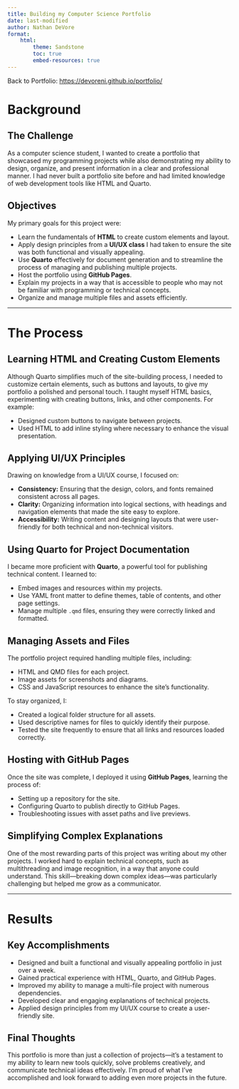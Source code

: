 ```yaml
---
title: Building my Computer Science Portfolio
date: last-modified
author: Nathan DeVore
format:
    html:
        theme: Sandstone
        toc: true
        embed-resources: true
---
```


Back to Portfolio: <https://devoreni.github.io/portfolio/>

# Background

## The Challenge
As a computer science student, I wanted to create a portfolio that showcased my programming projects while also demonstrating my ability to design, organize, and present information in a clear and professional manner. I had never built a portfolio site before and had limited knowledge of web development tools like HTML and Quarto.

## Objectives
My primary goals for this project were:

- Learn the fundamentals of **HTML** to create custom elements and layout.
- Apply design principles from a **UI/UX class** I had taken to ensure the site was both functional and visually appealing.
- Use **Quarto** effectively for document generation and to streamline the process of managing and publishing multiple projects.
- Host the portfolio using **GitHub Pages**.
- Explain my projects in a way that is accessible to people who may not be familiar with programming or technical concepts.
- Organize and manage multiple files and assets efficiently.

---

# The Process

## Learning HTML and Creating Custom Elements
Although Quarto simplifies much of the site-building process, I needed to customize certain elements, such as buttons and layouts, to give my portfolio a polished and personal touch. I taught myself HTML basics, experimenting with creating buttons, links, and other components. For example:

- Designed custom buttons to navigate between projects.
- Used HTML to add inline styling where necessary to enhance the visual presentation.

## Applying UI/UX Principles
Drawing on knowledge from a UI/UX course, I focused on:

- **Consistency:** Ensuring that the design, colors, and fonts remained consistent across all pages.
- **Clarity:** Organizing information into logical sections, with headings and navigation elements that made the site easy to explore.
- **Accessibility:** Writing content and designing layouts that were user-friendly for both technical and non-technical visitors.

## Using Quarto for Project Documentation
I became more proficient with **Quarto**, a powerful tool for publishing technical content. I learned to:

- Embed images and resources within my projects.
- Use YAML front matter to define themes, table of contents, and other page settings.
- Manage multiple `.qmd` files, ensuring they were correctly linked and formatted.

## Managing Assets and Files
The portfolio project required handling multiple files, including:

- HTML and QMD files for each project.
- Image assets for screenshots and diagrams.
- CSS and JavaScript resources to enhance the site’s functionality.

To stay organized, I:

- Created a logical folder structure for all assets.
- Used descriptive names for files to quickly identify their purpose.
- Tested the site frequently to ensure that all links and resources loaded correctly.

## Hosting with GitHub Pages
Once the site was complete, I deployed it using **GitHub Pages**, learning the process of:

- Setting up a repository for the site.
- Configuring Quarto to publish directly to GitHub Pages.
- Troubleshooting issues with asset paths and live previews.

## Simplifying Complex Explanations
One of the most rewarding parts of this project was writing about my other projects. I worked hard to explain technical concepts, such as multithreading and image recognition, in a way that anyone could understand. This skill—breaking down complex ideas—was particularly challenging but helped me grow as a communicator.

---

# Results

## Key Accomplishments
- Designed and built a functional and visually appealing portfolio in just over a week.
- Gained practical experience with HTML, Quarto, and GitHub Pages.
- Improved my ability to manage a multi-file project with numerous dependencies.
- Developed clear and engaging explanations of technical projects.
- Applied design principles from my UI/UX course to create a user-friendly site.

## Final Thoughts
This portfolio is more than just a collection of projects—it’s a testament to my ability to learn new tools quickly, solve problems creatively, and communicate technical ideas effectively. I’m proud of what I’ve accomplished and look forward to adding even more projects in the future.
